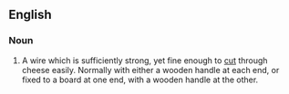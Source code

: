 ==English==

===Noun===
{{en-noun|head=[[cheese]] [[wire]]}}

# A wire which is sufficiently strong, yet fine enough to [[cut]] through cheese easily. Normally with either a wooden handle at each end, or fixed to a board at one end, with a wooden handle at the other.